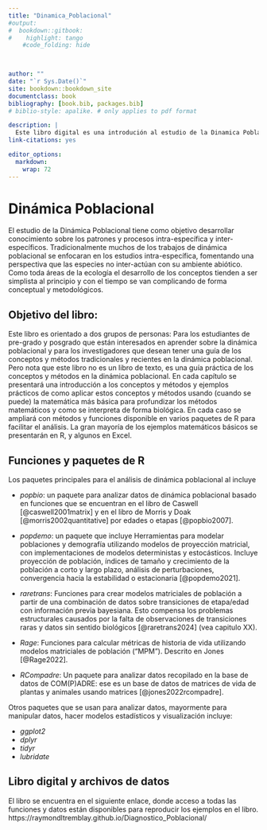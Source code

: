 ```yaml
---
title: "Dinamica_Poblacional"
#output:
#  bookdown::gitbook:
#    highlight: tango
    #code_folding: hide


    
author: ""
date: "`r Sys.Date()`"
site: bookdown::bookdown_site
documentclass: book
bibliography: [book.bib, packages.bib]
# biblio-style: apalike. # only applies to pdf format

description: |
  Este libro digital es una introdución al estudio de la Dinamica Poblacional
link-citations: yes

editor_options: 
  markdown: 
    wrap: 72    
---
```


# Dinámica Poblacional

El estudio de la Dinámica Poblacional tiene como objetivo desarrollar conocimiento sobre los patrones y procesos intra-específica y inter-específicos.  Tradicionalmente muchos de los trabajos de dinámica poblacional se enfocaran en los estudios intra-específica, fomentando una perspectiva que las especies no inter-actúan con su ambiente abiótico. Como toda áreas de la ecología el desarrollo de los conceptos tienden a ser simplista al principio y con el tiempo se van complicando de forma conceptual y metodológicos.    

## Objetivo del libro: 

Este libro es orientado a dos grupos de personas: Para los estudiantes de pre-grado y posgrado que están interesados en aprender sobre la dinámica poblacional y para los investigadores que desean tener una guía de los conceptos y métodos tradicionales y recientes en la dinámica poblacional. Pero nota que este libro no es un libro de texto, es una guía práctica de los conceptos y métodos en la dinámica poblacional. En cada capítulo se presentará una introducción a los conceptos y métodos y ejemplos prácticos de como aplicar estos conceptos y métodos usando (cuando se puede) la matemática más básica para profundizar los métodos matemáticos y como se interpreta de forma biológica.  En cada caso se ampliará con métodos y funciones disponible en varios paquetes de R para facilitar el análisis. La gran mayoría de los ejemplos matemáticos básicos se presentarán en R, y algunos en Excel. 



## Funciones y paquetes de R

Los paquetes principales para el análisis de dinámica poblacional al incluye

 - *popbio*: un paquete para analizar datos de dinámica poblacional basado en funciones que se encuentran en el libro de Caswell [@caswell2001matrix] y en el libro de Morris y Doak [@morris2002quantitative] por edades o etapas [@popbio2007].
 
 - *popdemo*: un paquete que incluye Herramientas para modelar poblaciones y demografía utilizando modelos de proyección matricial, con implementaciones de modelos deterministas y estocásticos. Incluye proyección de población, índices de tamaño y crecimiento de la población a corto y largo plazo, análisis de perturbaciones, convergencia hacia la estabilidad o estacionaria [@popdemo2021].
 
 - *raretrans*: Funciones para crear modelos matriciales de población a partir de una combinación de datos sobre transiciones de etapa/edad con información previa bayesiana. Esto compensa los problemas estructurales causados por la falta de observaciones de transiciones raras y datos sin sentido biológicos [@raretrans2024] (vea capitulo XX).
 
 - *Rage*: Funciones para calcular métricas de historia de vida utilizando modelos matriciales de población ("MPM"). Descrito en Jones [@Rage2022]. 
 
 - *RCompadre*: Un paquete para analizar datos recopilado en la base de datos de COM(P)ADRE: ese es un base de datos de matrices de vida de plantas y animales usando matrices [@jones2022rcompadre].
 

Otros paquetes que se usan para analizar datos, mayormente para manipular datos, hacer modelos estadísticos y visualización incluye:

 - *ggplot2*
 - *dplyr*
 - *tidyr*
 - *lubridate*
 


## Libro digital y archivos de datos
 
 El libro se encuentra en el siguiente enlace, donde acceso a todas las funciones y datos están disponibles para reproducir los ejemplos en el libro. https://raymondltremblay.github.io/Diagnostico_Poblacional/
 
 